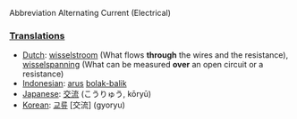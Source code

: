 Abbreviation
Alternating Current (Electrical)

===[[Translation]]s===

*[[Dutch]]: [[wisselstroom]] (What flows '''through''' the wires and the resistance), [[wisselspanning]] (What can be measured '''over''' an open circuit or a resistance)
*[[Indonesian]]: [[arus]] [[bolak-balik]]
*[[Japanese]]: [[交流]] (こうりゅう, kōryū)
*[[Korean]]: [[교류]] [交流] (gyoryu)